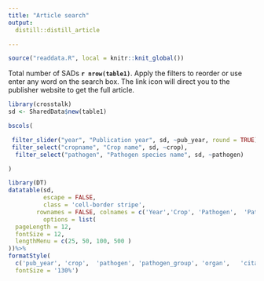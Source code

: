 ```yaml
---
title: "Article search"
output:
  distill::distill_article

---
```



```r
source("readdata.R", local = knitr::knit_global())
```

Total number of SADs **`r nrow(table1)`**. Apply the filters to reorder or use enter any word on the search box. The link icon will direct you to the publisher website to get the full article.

```r
library(crosstalk)
sd <- SharedData$new(table1)
```


```r
bscols(

 filter_slider("year", "Publication year", sd, ~pub_year, round = TRUE),
 filter_select("cropname", "Crop name", sd, ~crop),
  filter_select("pathogen", "Pathogen species name", sd, ~pathogen)

)

```


```r
library(DT)
datatable(sd, 
          escape = FALSE,
          class = 'cell-border stripe',
        rownames = FALSE, colnames = c('Year','Crop', 'Pathogen',  'Pathogen group', 'Organ', 'citation', 'Ref'), 
          options = list(
  pageLength = 12,
  fontSize = 12,
  lengthMenu = c(25, 50, 100, 500 )
))%>%
formatStyle(
  c('pub_year', 'crop',  'pathogen', 'pathogen_group', 'organ',   'citation', 'weblink'),
  fontSize = '130%')

```





